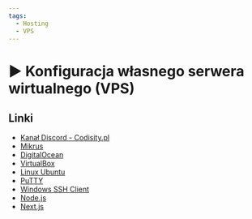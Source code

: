 ```yaml
---
tags:
  - Hosting
  - VPS
---
```



# ▶️ Konfiguracja własnego serwera wirtualnego (VPS)

<YouTubePlayer videoId="2-D9DIiPX7M" />

## Linki

- [Kanał Discord - Codisity.pl](https://discord.com/invite/RppwVtTrER)
- [Mikrus](https://www.mikr.us/)
- [DigitalOcean](https://www.digitalocean.com/?refcode=80e257abf861)
- [VirtualBox](https://www.virtualbox.org/wiki/Downloads)
- [Linux Ubuntu](https://ubuntu.com/)
- [PuTTY](https://putty.org/)
- [Windows SSH Client](https://learn.microsoft.com/en-us/windows/terminal/tutorials/ssh)
- [Node.js](https://nodejs.dev/en/)
- [Next.js](https://nextjs.org/docs/getting-started)
